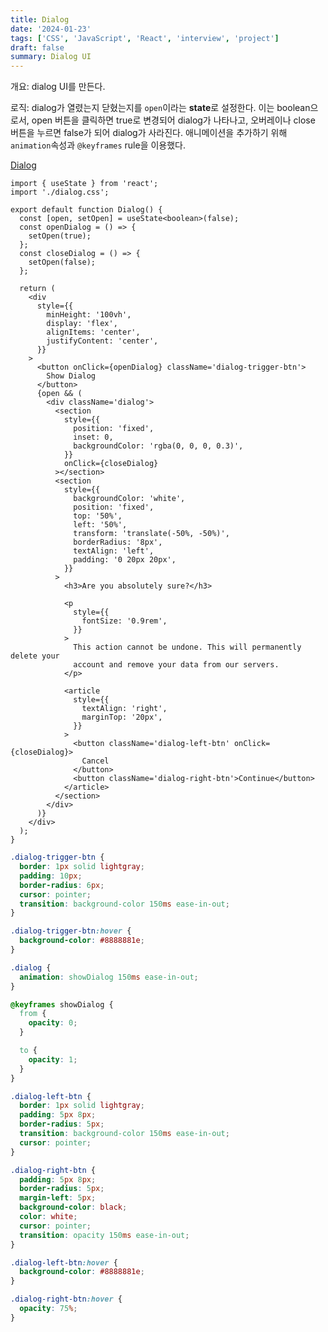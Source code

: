```yaml
---
title: Dialog
date: '2024-01-23'
tags: ['CSS', 'JavaScript', 'React', 'interview', 'project']
draft: false
summary: Dialog UI
---
```


개요: dialog UI를 만든다. 

로직: dialog가 열렸는지 닫혔는지를 `open`이라는 **state**로 설정한다. 이는 boolean으로서, open 버튼을 클릭하면 true로 변경되어 dialog가 나타나고, 오버레이나 close 버튼을 누르면 false가 되어 dialog가 사라진다. 애니메이션을 추가하기 위해 `animation`속성과 `@keyframes` rule을 이용했다.

[Dialog](https://coding-interview-prep.vercel.app/dialog)

```tsx:src/components/Dialog/dialog.tsx
import { useState } from 'react';
import './dialog.css';

export default function Dialog() {
  const [open, setOpen] = useState<boolean>(false);
  const openDialog = () => {
    setOpen(true);
  };
  const closeDialog = () => {
    setOpen(false);
  };

  return (
    <div
      style={{
        minHeight: '100vh',
        display: 'flex',
        alignItems: 'center',
        justifyContent: 'center',
      }}
    >
      <button onClick={openDialog} className='dialog-trigger-btn'>
        Show Dialog
      </button>
      {open && (
        <div className='dialog'>
          <section
            style={{
              position: 'fixed',
              inset: 0,
              backgroundColor: 'rgba(0, 0, 0, 0.3)',
            }}
            onClick={closeDialog}
          ></section>
          <section
            style={{
              backgroundColor: 'white',
              position: 'fixed',
              top: '50%',
              left: '50%',
              transform: 'translate(-50%, -50%)',
              borderRadius: '8px',
              textAlign: 'left',
              padding: '0 20px 20px',
            }}
          >
            <h3>Are you absolutely sure?</h3>

            <p
              style={{
                fontSize: '0.9rem',
              }}
            >
              This action cannot be undone. This will permanently delete your
              account and remove your data from our servers.
            </p>

            <article
              style={{
                textAlign: 'right',
                marginTop: '20px',
              }}
            >
              <button className='dialog-left-btn' onClick={closeDialog}>
                Cancel
              </button>
              <button className='dialog-right-btn'>Continue</button>
            </article>
          </section>
        </div>
      )}
    </div>
  );
}
```

```css:src/components/Dialog/dialog.css
.dialog-trigger-btn {
  border: 1px solid lightgray;
  padding: 10px;
  border-radius: 6px;
  cursor: pointer;
  transition: background-color 150ms ease-in-out;
}

.dialog-trigger-btn:hover {
  background-color: #8888881e;
}

.dialog {
  animation: showDialog 150ms ease-in-out;
}

@keyframes showDialog {
  from {
    opacity: 0;
  }

  to {
    opacity: 1;
  }
}

.dialog-left-btn {
  border: 1px solid lightgray;
  padding: 5px 8px;
  border-radius: 5px;
  transition: background-color 150ms ease-in-out;
  cursor: pointer;
}

.dialog-right-btn {
  padding: 5px 8px;
  border-radius: 5px;
  margin-left: 5px;
  background-color: black;
  color: white;
  cursor: pointer;
  transition: opacity 150ms ease-in-out;
}

.dialog-left-btn:hover {
  background-color: #8888881e;
}

.dialog-right-btn:hover {
  opacity: 75%;
}
```